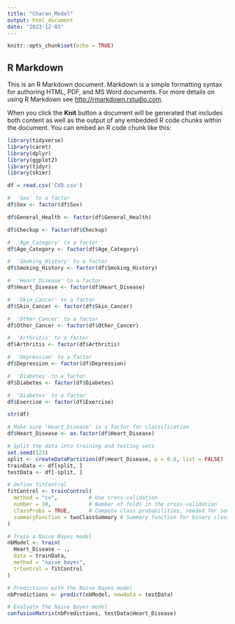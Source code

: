 ```yaml
---
title: "Charan_Model"
output: html_document
date: "2023-12-03"
---
```


```r
knitr::opts_chunk$set(echo = TRUE)
```

## R Markdown

This is an R Markdown document. Markdown is a simple formatting syntax for authoring HTML, PDF, and MS Word documents. For more details on using R Markdown see <http://rmarkdown.rstudio.com>.

When you click the **Knit** button a document will be generated that includes both content as well as the output of any embedded R code chunks within the document. You can embed an R code chunk like this:

```r
library(tidyverse)
library(caret)
library(dplyr)
library(ggplot2)
library(tidyr)
library(skimr)
```
```R
df = read.csv('CVD.csv')

#  'Sex' to a factor
df$Sex <- factor(df$Sex)

df$General_Health <- factor(df$General_Health)

df$Checkup <- factor(df$Checkup)

#  'Age_Category' to a factor
df$Age_Category <- factor(df$Age_Category)

#  'Smoking_History' to a factor
df$Smoking_History <- factor(df$Smoking_History)

#  'Heart_Disease' to a factor
df$Heart_Disease <- factor(df$Heart_Disease)

#  'Skin_Cancer' to a factor
df$Skin_Cancer <- factor(df$Skin_Cancer)

#  'Other_Cancer' to a factor
df$Other_Cancer <- factor(df$Other_Cancer)

#  'Arthritis' to a factor
df$Arthritis <- factor(df$Arthritis)

#  'Depression' to a factor
df$Depression <- factor(df$Depression)

#  'Diabetes' to a factor
df$Diabetes <- factor(df$Diabetes)

#  'Diabetes' to a factor
df$Exercise <- factor(df$Exercise)

str(df)

```
```R
# Make sure 'Heart_Disease' is a factor for classification
df$Heart_Disease <- as.factor(df$Heart_Disease)

# Split the data into training and testing sets
set.seed(123)
split <- createDataPartition(df$Heart_Disease, p = 0.8, list = FALSE)
trainData <- df[split, ]
testData <- df[-split, ]
```

```R
# Define fitControl
fitControl <- trainControl(
  method = "cv",          # Use cross-validation
  number = 10,            # Number of folds in the cross-validation
  classProbs = TRUE,      # Compute class probabilities, needed for some models
  summaryFunction = twoClassSummary # Summary function for binary classification
)

# Train a Naive Bayes model
nbModel <- train(
  Heart_Disease ~ ., 
  data = trainData, 
  method = "naive_bayes", 
  trControl = fitControl
)

# Predictions with the Naive Bayes model
nbPredictions <- predict(nbModel, newdata = testData)

# Evaluate the Naive Bayes model
confusionMatrix(nbPredictions, testData$Heart_Disease)

```

